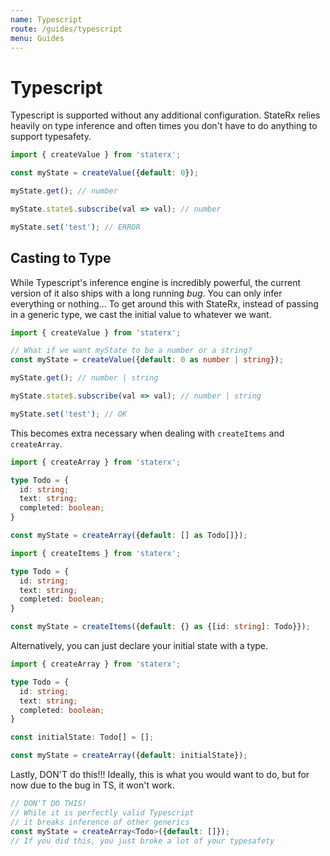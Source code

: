 ```yaml
---
name: Typescript
route: /guides/typescript
menu: Guides
---
```


# Typescript

Typescript is supported without any additional configuration. StateRx relies heavily on type inference and often times you don't have to do anything to support typesafety.

```ts
import { createValue } from 'staterx';

const myState = createValue({default: 0});

myState.get(); // number

myState.state$.subscribe(val => val); // number

myState.set('test'); // ERROR
```

## Casting to Type

While Typescript's inference engine is incredibly powerful, the current version of it also ships with a long running *bug*. You can only infer everything or nothing... To get around this with StateRx, instead of passing in a generic type, we cast the initial value to whatever we want.

```ts
import { createValue } from 'staterx';

// What if we want myState to be a number or a string?
const myState = createValue({default: 0 as number | string});

myState.get(); // number | string

myState.state$.subscribe(val => val); // number | string

myState.set('test'); // OK
```

This becomes extra necessary when dealing with `createItems` and `createArray`.

```ts
import { createArray } from 'staterx';

type Todo = {
  id: string;
  text: string;
  completed: boolean;
}

const myState = createArray({default: [] as Todo[]});
```

```ts
import { createItems } from 'staterx';

type Todo = {
  id: string;
  text: string;
  completed: boolean;
}

const myState = createItems({default: {} as {[id: string]: Todo}});
```

Alternatively, you can just declare your initial state with a type.

```ts
import { createArray } from 'staterx';

type Todo = {
  id: string;
  text: string;
  completed: boolean;
}

const initialState: Todo[] = [];

const myState = createArray({default: initialState});
```

Lastly, DON'T do this!!! Ideally, this is what you would want to do, but for now due to the bug in TS, it won't work.

```ts
// DON'T DO THIS!
// While it is perfectly valid Typescript
// it breaks inference of other generics
const myState = createArray<Todo>({default: []});
// If you did this, you just broke a lot of your typesafety
```